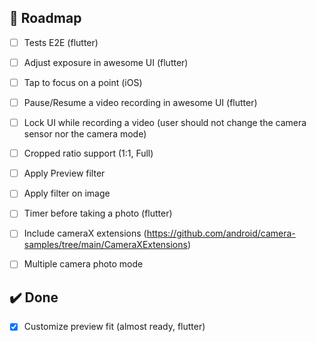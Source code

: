 ## 🚀 Roadmap

- [ ] Tests E2E (flutter)
- [ ] Adjust exposure in awesome UI (flutter)
- [ ] Tap to focus on a point (iOS)
- [ ] Pause/Resume a video recording in awesome UI (flutter)
- [ ] Lock UI while recording a video (user should not change the camera sensor nor the camera mode)
- [ ] Cropped ratio support (1:1, Full)
- [ ] Apply Preview filter
- [ ] Apply filter on image
- [ ] Timer before taking a photo (flutter)
- [ ] Include cameraX extensions (https://github.com/android/camera-samples/tree/main/CameraXExtensions)
- [ ] Multiple camera photo mode


## ✔️ Done
- [x] Customize preview fit (almost ready, flutter)